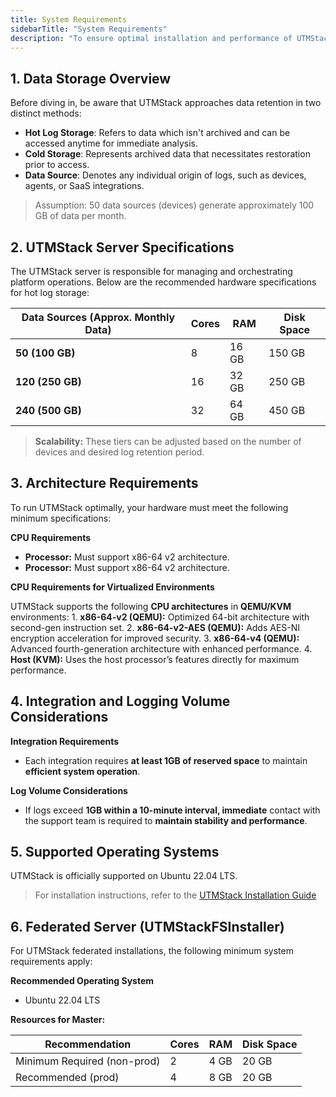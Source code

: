 ```yaml
---
title: System Requirements
sidebarTitle: "System Requirements"
description: "To ensure optimal installation and performance of UTMStack, adhere to the following system specifications."
---
```


## 1. Data Storage Overview

Before diving in, be aware that UTMStack approaches data retention in two distinct methods:

* **Hot Log Storage**: Refers to data which isn't archived and can be accessed anytime for immediate analysis.
* **Cold Storage**: Represents archived data that necessitates restoration prior to access.
* **Data Source**: Denotes any individual origin of logs, such as devices, agents, or SaaS integrations.

> Assumption: 50 data sources (devices) generate approximately 100 GB of data per month.

## 2. UTMStack Server Specifications

The UTMStack server is responsible for managing and orchestrating platform operations. Below are the recommended hardware specifications for hot log storage:

| Data Sources (Approx. Monthly Data) | Cores | RAM   | Disk Space |
| ----------------------------------- | ------| ------| -----------|
| **50 (100 GB)**                     | 8     | 16 GB | 150 GB    |
| **120 (250 GB)**                    | 16    | 32 GB | 250 GB    |
| **240 (500 GB)**                    | 32    | 64 GB | 450 GB    |

> **Scalability:** These tiers can be adjusted based on the number of devices and desired log retention period.

## 3. Architecture Requirements

To run UTMStack optimally, your hardware must meet the following minimum specifications:

**CPU Requirements**

* **Processor:** Must support x86-64 v2 architecture.
* **Processor:** Must support x86-64 v2 architecture.

**CPU Requirements for Virtualized Environments**

UTMStack supports the following **CPU architectures** in **QEMU/KVM** environments:
	1.	**x86-64-v2 (QEMU):** Optimized 64-bit architecture with second-gen instruction set.
	2.	**x86-64-v2-AES (QEMU):** Adds AES-NI encryption acceleration for improved security.
	3.	**x86-64-v4 (QEMU):** Advanced fourth-generation architecture with enhanced performance.
	4.	**Host (KVM):** Uses the host processor’s features directly for maximum performance.

## 4. Integration and Logging Volume Considerations

**Integration Requirements**

* Each integration requires **at least 1GB of reserved space** to maintain **efficient system operation**.

**Log Volume Considerations**
*	If logs exceed **1GB within a 10-minute interval, immediate** contact with the support team is required to **maintain stability and performance**.

## 5. Supported Operating Systems

UTMStack is officially supported on Ubuntu 22.04 LTS.

> For installation instructions, refer to the [UTMStack Installation Guide](../Installation/setup_guide)

##  6. Federated Server (UTMStackFSInstaller)

For UTMStack federated installations, the following minimum system requirements apply:

**Recommended Operating System**
*	Ubuntu 22.04 LTS

**Resources for Master:**

| Recommendation                | Cores | RAM   | Disk Space |
| ----------------------------- | ----- | ----- | ---------- |
| Minimum Required (non-prod)   | 2     | 4 GB  | 20 GB      |
| Recommended (prod)            | 4     | 8 GB  | 20 GB      |
